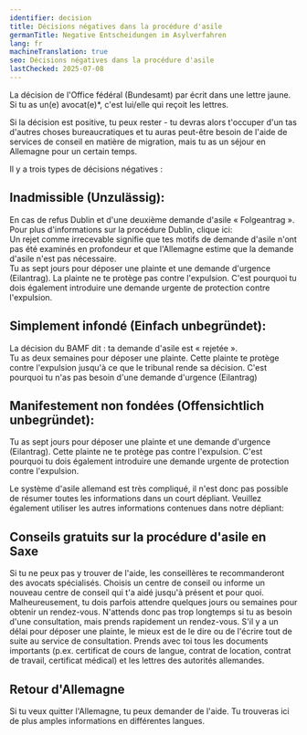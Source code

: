 ```yaml
---
identifier: decision
title: Décisions négatives dans la procédure d'asile
germanTitle: Negative Entscheidungen im Asylverfahren
lang: fr
machineTranslation: true
seo: Décisions négatives dans la procédure d'asile
lastChecked: 2025-07-08
---
```


La décision de l'Office fédéral (Bundesamt) par écrit dans une lettre jaune. Si tu as un(e) avocat(e)*, c'est lui/elle qui reçoit les lettres.

Si la décision est positive, tu peux rester - tu devras alors t'occuper d'un tas d'autres choses bureaucratiques et tu auras peut-être besoin de l'aide de services de conseil en matière de migration, mais tu as un séjour en Allemagne pour un certain temps.

Il y a trois types de décisions négatives :

## Inadmissible (Unzulässig):

En cas de refus Dublin et d'une deuxième demande d'asile « Folgeantrag ». Pour plus d'informations sur la procédure Dublin, clique ici: <InternalShortLink identifier="dublin" />  <br/>
Un rejet comme irrecevable signifie que tes motifs de demande d'asile n'ont pas été examinés en profondeur et que l'Allemagne estime que la demande d'asile n'est pas nécessaire. <br/>
Tu as sept jours pour déposer une plainte et une demande d'urgence (Eilantrag). La plainte ne te protège pas contre l'expulsion. C'est pourquoi tu dois également introduire une demande urgente de protection contre l'expulsion. 

## Simplement infondé (Einfach unbegründet):

La décision du BAMF dit : ta demande d'asile est « rejetée ». <br/>
Tu as deux semaines pour déposer une plainte. Cette plainte te protège contre l'expulsion jusqu'à ce que le tribunal rende sa décision. C'est pourquoi tu n'as pas besoin d'une demande d'urgence (Eilantrag)

## Manifestement non fondées (Offensichtlich unbegründet):

Tu as sept jours pour déposer une plainte et une demande d'urgence (Eilantrag). Cette plainte ne te protège pas contre l'expulsion. C'est pourquoi tu dois également introduire une demande urgente de protection contre l'expulsion.

<Block identifier="get-legal-advice" />

Le système d'asile allemand est très compliqué, il n'est donc pas possible de résumer toutes les informations dans un court dépliant. Veuillez également utiliser les autres informations contenues dans notre dépliant: <InternalShortLink identifier="procedure" />

##  Conseils gratuits sur la procédure d'asile en Saxe

<Block identifier="counseling_addresses" />

Si tu ne peux pas y trouver de l'aide, les conseillères te recommanderont des avocats spécialisés. Choisis un centre de conseil ou informe un nouveau centre de conseil qui t'a aidé jusqu'à présent et pour quoi. Malheureusement, tu dois parfois attendre quelques jours ou semaines pour obtenir un rendez-vous. N'attends donc pas trop longtemps si tu as besoin d'une consultation, mais prends rapidement un rendez-vous. S'il y a un délai pour déposer une plainte, le mieux est de le dire ou de l'écrire tout de suite au service de consultation. Prends avec toi tous les documents importants (p.ex. certificat de cours de langue, contrat de location, contrat de travail, certificat médical) et les lettres des autorités allemandes.

## Retour d'Allemagne

Si tu veux quitter l'Allemagne, tu peux demander de l'aide. Tu trouveras ici de plus amples informations en différentes langues.

<Block identifier="return" />


